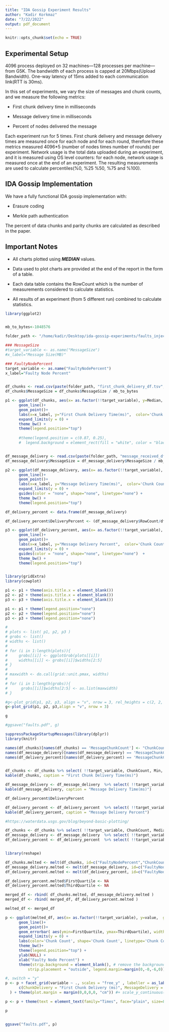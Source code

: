```yaml
---
title: "IDA Gossip Experiment Results"
author: "Kadir Korkmaz"
date: "7/22/2022"
output: pdf_document
---
```


```r
knitr::opts_chunk$set(echo = TRUE)
```

## Experimental Setup
4096 process deployed on 32 machines---128 processes per machine---from G5K.
The bandwidth of each process is capped at 20Mbps(Upload Bandwidth). 
One-way latency of 15ms added to each communication link(RTT is 30ms).


In this set of experiments, we vary the size of messages and chunk counts, and we measure the following metrics:

* First chunk delivery time in milliseconds

* Message delivery time in milliseconds

* Percent of nodes delivered the message 

Each experiment run for 5 times. First chunk delivery and message delivery times are measured once for each node and for each round, therefore
these metrics measured 4096*5 (number of nodes times number of rounds) per experiment. Network usage is the total data uploaded during an experiment, and it is measured using OS level counters: for each node, network usage is measured once at the end of an experiment. The resulting measurements are used to calculate percentiles(%0, %25 %50, %75 and %100).


## IDA Gossip Implementation
We have a fully functional IDA gossip implementation with:

* Erasure coding

* Merkle path authentication

The percent of data chunks and parity chunks are calculated as described in the paper.


## Important Notes

* All charts plotted using ***MEDIAN*** values.

* Data used to plot charts are provided at the end of the report in the form of a table.

* Each data table contains the RowCount which is the number of measurements considered to calculate statistics.

* All results of an experiment (from 5 different run) combined to calculate statistics.

\newpage

```r
library(ggplot2)


mb_to_bytes<-1048576

folder_path <- "/home/kadir/Desktop/ida-gossip-experiments/faults_injected_fanout8/"

### MessageSize
#target_variable <- as.name("MessageSize")
#x_label="Message Size(MB)"

### FaultyNodePercent
target_variable <- as.name("FaultyNodePercent")
x_label="Faulty Node Percent"


df_chunks <- read.csv(paste(folder_path, "first_chunk_delivery_df.tsv", sep = ""), sep = "\t", header = TRUE)
df_chunks$MessageSize = df_chunks$MessageSize / mb_to_bytes

p1 <- ggplot(df_chunks, aes(x= as.factor(!!target_variable), y=Median, group=MessageChunkCount, color=as.factor(MessageChunkCount), linetype=as.factor(MessageChunkCount), shape=as.factor(MessageChunkCount) )) +
      geom_line()+
      geom_point()+
      labs(x=x_label, y="First Chunk Delivery Time(ms)",  color='Chunk Count', shape='Chunk Count', linetype='Chunk Count') +
      expand_limits(y = 0) + 
      theme_bw() +
      theme(legend.position="top")
      
      #theme(legend.position = c(0.87, 0.25),
      #  legend.background = element_rect(fill = "white", color = "black"))



```


```r

df_message_delivery <- read.csv(paste(folder_path, "message_received_df.tsv", sep = ""), sep = "\t", header = TRUE)
df_message_delivery$MessageSize = df_message_delivery$MessageSize / mb_to_bytes

p2 <- ggplot(df_message_delivery, aes(x= as.factor(!!target_variable), y=Median, group=MessageChunkCount, color=as.factor(MessageChunkCount), linetype=as.factor(MessageChunkCount), shape=as.factor(MessageChunkCount) )) +
      geom_line()+
      geom_point()+
      labs(x=x_label, y="Message Delivery Time(ms)",  color='Chunk Count', shape='Chunk Count', linetype='Chunk Count') +
      expand_limits(y = 0) +
      guides(color = "none", shape="none", linetype="none") +
      theme_bw() +
      theme(legend.position="top")


```



```r

df_delivery_percent <- data.frame(df_message_delivery) 

df_delivery_percent$DeliveryPercent <- (df_message_delivery$RowCount/df_message_delivery$ExperimentCount) * 100 / df_message_delivery$NodeCount

p3 <- ggplot(df_delivery_percent, aes(x= as.factor(!!target_variable), y=DeliveryPercent, group=MessageChunkCount, color=as.factor(MessageChunkCount), linetype=as.factor(MessageChunkCount), shape=as.factor(MessageChunkCount) )) +
      geom_line()+
      geom_point()+
      labs(x=x_label, y="Message Delivery Percent",  color='Chunk Count', shape='Chunk Count', linetype='Chunk Count') +
      expand_limits(y = 0) +
      guides(color = "none", shape="none", linetype="none")  +
      theme_bw() +
      theme(legend.position="top")



```



```r

library(gridExtra)
library(cowplot)

p1 <- p1 + theme(axis.title.x = element_blank())
p2 <- p2 + theme(axis.title.x = element_blank())
p3 <- p3 + theme(axis.title.x = element_blank())

p1 <- p1 + theme(legend.position="none")
p2 <- p2 + theme(legend.position="none")
p3 <- p3 + theme(legend.position="none")

# 
# plots <- list( p1, p2, p3 )
# grobs <- list()
# widths <- list()
# 
# for (i in 1:length(plots)){
#     grobs[[i]] <- ggplotGrob(plots[[i]])
#     widths[[i]] <- grobs[[i]]$widths[2:5]
# }
# 
# maxwidth <- do.call(grid::unit.pmax, widths)
# 
# for (i in 1:length(grobs)){
#      grobs[[i]]$widths[2:5] <- as.list(maxwidth)
# }

#g<-plot_grid(p1, p2, p3, align = "v", nrow = 3, rel_heights = c(2, 2, 2))
g<-plot_grid(p1, p2, p3,align = "v", nrow = 3) 

g

#ggsave("faults.pdf", g)

```


\newpage
```r
suppressPackageStartupMessages(library(dplyr))
library(knitr)

names(df_chunks)[names(df_chunks) == 'MessageChunkCount'] <- "ChunkCount"
names(df_message_delivery)[names(df_message_delivery) == 'MessageChunkCount'] <- "ChunkCount"
names(df_delivery_percent)[names(df_delivery_percent) == 'MessageChunkCount'] <- "ChunkCount"


df_chunks <- df_chunks %>% select( !!target_variable, ChunkCount, Min, FirstQuartile, Median, ThirdQuartile, Max, Mean, RowCount) %>% arrange( !!target_variable, ChunkCount )
kable(df_chunks, caption = "First Chunk Delivery Time(ms)")

```

\newpage
```r

df_message_delivery <- df_message_delivery  %>% select( !!target_variable, ChunkCount,  Min, FirstQuartile, Median, ThirdQuartile, Max, Mean, RowCount) %>% arrange( !!target_variable, ChunkCount )
kable(df_message_delivery, caption = "Message Delivery Time(ms)")

```


\newpage

```r

df_delivery_percent$DeliveryPercent

df_delivery_percent <- df_delivery_percent  %>% select( !!target_variable, ChunkCount,  Min, FirstQuartile, Median, ThirdQuartile, Max, Mean, DeliveryPercent) %>% arrange( !!target_variable, ChunkCount )
kable(df_delivery_percent, caption = "Message Delivery Percent")

```

\newpage
```r

#https://waterdata.usgs.gov/blog/beyond-basic-plotting/

df_chunks <- df_chunks %>% select( !!target_variable, ChunkCount, Median,FirstQuartile,ThirdQuartile) %>% rename( ChunkDelivery = Median)
df_message_delivery <- df_message_delivery  %>% select( !!target_variable, ChunkCount, Median,FirstQuartile,ThirdQuartile) %>% rename( MessageDelivery = Median)
df_delivery_percent <- df_delivery_percent  %>% select( !!target_variable, ChunkCount, DeliveryPercent,FirstQuartile,ThirdQuartile)


library(reshape)

df_chunks.melted <- melt(df_chunks, id=c("FaultyNodePercent","ChunkCount", "FirstQuartile", "ThirdQuartile"))
df_message_delivery.melted <- melt(df_message_delivery, id=c("FaultyNodePercent","ChunkCount", "FirstQuartile", "ThirdQuartile"))
df_delivery_percent.melted <- melt(df_delivery_percent, id=c("FaultyNodePercent","ChunkCount", "FirstQuartile", "ThirdQuartile"))

df_delivery_percent.melted$FirstQuartile <- NA
df_delivery_percent.melted$ThirdQuartile <- NA

merged_df <- rbind( df_chunks.melted, df_message_delivery.melted )
merged_df <- rbind( merged_df, df_delivery_percent.melted )

melted_df <- merged_df

p <- ggplot(melted_df, aes(x= as.factor(!!target_variable), y=value,  group=ChunkCount, color=as.factor(ChunkCount), linetype=as.factor(ChunkCount), shape=as.factor(ChunkCount) )) +
      geom_line()+
      geom_point()+
      geom_errorbar( aes(ymin=FirstQuartile, ymax=ThirdQuartile), width=0.1, alpha=1, size=0.2)+
      expand_limits(y = 0) +
      labs(color='Chunk Count', shape='Chunk Count', linetype='Chunk Count') +
      theme_bw()+
      theme(legend.position="top") +
      ylab(NULL) +
      xlab("Faulty Node Percent") +
      theme(strip.background = element_blank(), # remove the background
          strip.placement = "outside", legend.margin=margin(0,-0,-6,0))

#, switch = "y"
p <- p + facet_grid(variable ~ ., scales = "free_y" , labeller = as_labeller(
      c(ChunkDelivery = "First Chunk Delivery (ms)", MessageDelivery = "Message Delivery (ms)", DeliveryPercent = "Delivery %"))
  ) + theme(plot.margin = margin(0,0,0,0, "cm")) #+ scale_y_continuous(labels = function(x) format(x, scientific = TRUE))

p <- p + theme(text = element_text(family="Times", face="plain", size=8), strip.text.y=element_text(family="Times", face="plain", size=8))

p


ggsave("faults.pdf", p)


```


